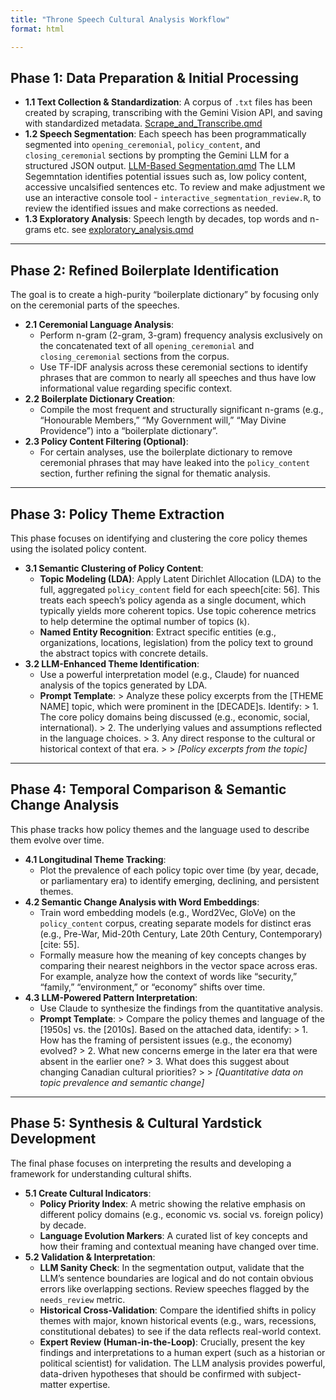 ```yaml
---
title: "Throne Speech Cultural Analysis Workflow"
format: html

---
```



## **Phase 1: Data Preparation & Initial Processing**


* **1.1 Text Collection & Standardization**: A corpus of `.txt` files has been created by scraping, transcribing with the Gemini Vision API, and saving with standardized metadata.
[Scrape_and_Transcribe.qmd](Scrape_and_Transcribe.qmd)
* **1.2 Speech Segmentation**: Each speech has been programmatically segmented into `opening_ceremonial`, `policy_content`, and `closing_ceremonial` sections by prompting the Gemini LLM for a structured JSON output.
[LLM-Based Segmentation.qmd](LLM-Based Segmentation.qmd)
The LLM Segemntation identifies potential issues such as, low policy content, accessive uncalsified sentences etc. To review and make adjustment we use an interactive console tool - `interactive_segmentation_review.R`, to review the identified issues and make corrections as needed. 
* **1.3 Exploratory Analysis**: Speech length by decades, top words and n-grams etc. see [exploratory_analysis.qmd](exploratory_analysis.qmd)


---

## **Phase 2: Refined Boilerplate Identification**
The goal is to create a high-purity "boilerplate dictionary" by focusing only on the ceremonial parts of the speeches.

* **2.1 Ceremonial Language Analysis**:
    * Perform n-gram (2-gram, 3-gram) frequency analysis exclusively on the concatenated text of all `opening_ceremonial` and `closing_ceremonial` sections from the corpus.
    * Use TF-IDF analysis across these ceremonial sections to identify phrases that are common to nearly all speeches and thus have low informational value regarding specific context.
* **2.2 Boilerplate Dictionary Creation**:
    * Compile the most frequent and structurally significant n-grams (e.g., "Honourable Members," "My Government will," "May Divine Providence") into a "boilerplate dictionary".
* **2.3 Policy Content Filtering (Optional)**:
    * For certain analyses, use the boilerplate dictionary to remove ceremonial phrases that may have leaked into the `policy_content` section, further refining the signal for thematic analysis.

---

## **Phase 3: Policy Theme Extraction**
This phase focuses on identifying and clustering the core policy themes using the isolated policy content.

* **3.1 Semantic Clustering of Policy Content**:
    * **Topic Modeling (LDA)**: Apply Latent Dirichlet Allocation (LDA) to the full, aggregated `policy_content` field for each speech[cite: 56]. This treats each speech's policy agenda as a single document, which typically yields more coherent topics. Use topic coherence metrics to help determine the optimal number of topics (`k`).
    * **Named Entity Recognition**: Extract specific entities (e.g., organizations, locations, legislation) from the policy text to ground the abstract topics with concrete details.
* **3.2 LLM-Enhanced Theme Identification**:
    * Use a powerful interpretation model (e.g., Claude) for nuanced analysis of the topics generated by LDA.
    * **Prompt Template**:
        > Analyze these policy excerpts from the [THEME NAME] topic, which were prominent in the [DECADE]s. Identify:
        > 1.  The core policy domains being discussed (e.g., economic, social, international).
        > 2.  The underlying values and assumptions reflected in the language choices.
        > 3.  Any direct response to the cultural or historical context of that era.
        >
        > *[Policy excerpts from the topic]*

---

## **Phase 4: Temporal Comparison & Semantic Change Analysis**
This phase tracks how policy themes and the language used to describe them evolve over time.

* **4.1 Longitudinal Theme Tracking**:
    * Plot the prevalence of each policy topic over time (by year, decade, or parliamentary era) to identify emerging, declining, and persistent themes.
* **4.2 Semantic Change Analysis with Word Embeddings**:
    * Train word embedding models (e.g., Word2Vec, GloVe) on the `policy_content` corpus, creating separate models for distinct eras (e.g., Pre-War, Mid-20th Century, Late 20th Century, Contemporary)[cite: 55].
    * Formally measure how the meaning of key concepts changes by comparing their nearest neighbors in the vector space across eras. For example, analyze how the context of words like "security," "family," "environment," or "economy" shifts over time.
* **4.3 LLM-Powered Pattern Interpretation**:
    * Use Claude to synthesize the findings from the quantitative analysis.
    * **Prompt Template**:
        > Compare the policy themes and language of the [1950s] vs. the [2010s]. Based on the attached data, identify:
        > 1.  How has the framing of persistent issues (e.g., the economy) evolved?
        > 2.  What new concerns emerge in the later era that were absent in the earlier one?
        > 3.  What does this suggest about changing Canadian cultural priorities?
        >
        > *[Quantitative data on topic prevalence and semantic change]*

---

## **Phase 5: Synthesis & Cultural Yardstick Development**
The final phase focuses on interpreting the results and developing a framework for understanding cultural shifts.

* **5.1 Create Cultural Indicators**:
    * **Policy Priority Index**: A metric showing the relative emphasis on different policy domains (e.g., economic vs. social vs. foreign policy) by decade.
    * **Language Evolution Markers**: A curated list of key concepts and how their framing and contextual meaning have changed over time.
* **5.2 Validation & Interpretation**:
    * **LLM Sanity Check**: In the segmentation output, validate that the LLM's sentence boundaries are logical and do not contain obvious errors like overlapping sections. Review speeches flagged by the `needs_review` metric.
    * **Historical Cross-Validation**: Compare the identified shifts in policy themes with major, known historical events (e.g., wars, recessions, constitutional debates) to see if the data reflects real-world context.
    * **Expert Review (Human-in-the-Loop)**: Crucially, present the key findings and interpretations to a human expert (such as a historian or political scientist) for validation. The LLM analysis provides powerful, data-driven hypotheses that should be confirmed with subject-matter expertise.